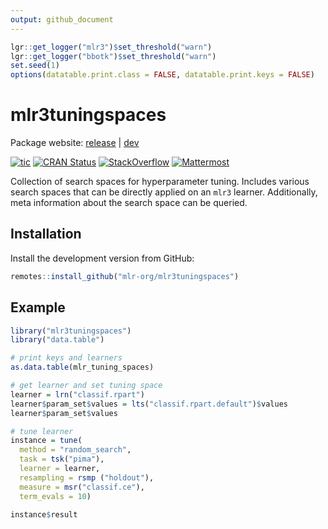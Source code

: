 ```yaml
---
output: github_document
---
```


```r
lgr::get_logger("mlr3")$set_threshold("warn")
lgr::get_logger("bbotk")$set_threshold("warn")
set.seed(1)
options(datatable.print.class = FALSE, datatable.print.keys = FALSE)
```

# mlr3tuningspaces

Package website: [release](https://mlr3tuningspaces.mlr-org.com/) | [dev](https://mlr3tuningspaces.mlr-org.com/dev/)

<!-- badges: start -->
[![tic](https://github.com/mlr-org/mlr3tuningspaces/workflows/tic/badge.svg?branch=main)](https://github.com/mlr-org/mlr3tuningspaces/actions)
[![CRAN Status](https://www.r-pkg.org/badges/version-ago/mlr3tuningspaces)](https://cran.r-project.org/package=mlr3tuningspaces)
[![StackOverflow](https://img.shields.io/badge/stackoverflow-mlr3-orange.svg)](https://stackoverflow.com/questions/tagged/mlr3)
[![Mattermost](https://img.shields.io/badge/chat-mattermost-orange.svg)](https://lmmisld-lmu-stats-slds.srv.mwn.de/mlr_invite/)
<!-- badges: end -->

Collection of search spaces for hyperparameter tuning.
Includes various search spaces that can be directly applied on an `mlr3` learner.
Additionally, meta information about the search space can be queried.

## Installation

Install the development version from GitHub:

```r
remotes::install_github("mlr-org/mlr3tuningspaces")
```

## Example

```r
library("mlr3tuningspaces")
library("data.table")

# print keys and learners
as.data.table(mlr_tuning_spaces)

# get learner and set tuning space
learner = lrn("classif.rpart")
learner$param_set$values = lts("classif.rpart.default")$values
learner$param_set$values

# tune learner 
instance = tune(
  method = "random_search",
  task = tsk("pima"),
  learner = learner,
  resampling = rsmp ("holdout"),
  measure = msr("classif.ce"),
  term_evals = 10)

instance$result
```